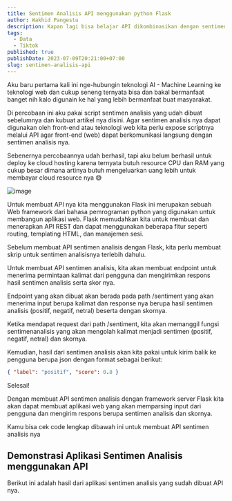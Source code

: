 ```yaml
---
title: Sentimen Analisis API menggunakan python Flask
author: Wakhid Pangestu
description: Kapan lagi bisa belajar API dikombinasikan dengan sentimen analisis pakai python Flask, di blog ini saya akan membagikan tutorial lengkapnya...
tags:
  - Data
  - Tiktok
published: true
publishDate: 2023-07-09T20:21:00+07:00
slug: sentimen-analisis-api
---
```



Aku baru pertama kali ini nge-hubungin teknologi AI - Machine Learning ke teknologi web dan cukup seneng ternyata bisa dan bakal bermanfaat banget nih kalo digunain ke hal yang lebih bermanfaat buat masyarakat.

Di percobaan ini aku pakai script sentimen analisis yang udah dibuat sebelumnya dan kubuat artikel nya disini. Agar sentimen analisis nya dapat digunakan oleh front-end atau teknologi web kita perlu expose scriptnya melalui API agar front-end (web) dapat berkomunikasi langsung dengan sentimen analisis nya.

Sebenernya percobaannya udah berhasil, tapi aku belum berhasil untuk deploy ke cloud hosting karena ternyata butuh resource CPU dan RAM yang cukup besar dimana artinya butuh mengeluarkan uang lebih untuk membayar cloud resource nya 😅

![image](https://res.craft.do/user/full/057dc90f-1e61-29e4-0f33-e1e2cee2f42a/doc/236F864F-B79C-40F5-B6BB-F6AC657C24B4/F9C805FB-A9B5-4768-9FB3-21C2ADC8B191_2/dOZIIvJwf78be4heFxZxtQQkK8Fl0Mh6WrmPEBUzQcQz/sentimen-analisis-api.png)

Untuk membuat API nya kita menggunakan Flask ini merupakan sebuah Web framework dari bahasa pemrograman python yang digunakan untuk membangun aplikasi web. Flask memudahkan kita untuk membuat dan menerapkan API REST dan dapat menggunakan beberapa fitur seperti routing, templating HTML, dan manajemen sesi.

Sebelum membuat API sentimen analisis dengan Flask, kita perlu membuat skrip untuk sentimen analisisnya terlebih dahulu.

Untuk membuat API sentimen analisis, kita akan membuat endpoint untuk menerima permintaan kalimat dari pengguna dan mengirimkan respons hasil sentimen analisis serta skor nya.

Endpoint yang akan dibuat akan berada pada path /sentiment yang akan menerima input berupa kalimat dan response nya berupa hasil sentimen analisis (positif, negatif, netral) beserta dengan skornya.

Ketika mendapat request dari path /sentiment, kita akan memanggil fungsi sentimenanalisis yang akan mengolah kalimat menjadi sentimen (positif, negatif, netral) dan skornya.

Kemudian, hasil dari sentimen analisis akan kita pakai untuk kirim balik ke pengguna berupa json dengan format sebagai berikut:

```json
{ "label": "positif", "score": 0.8 }
```

Selesai!

Dengan membuat API sentimen analisis dengan framework server Flask kita akan dapat membuat aplikasi web yang akan memparsing input dari pengguna dan mengirim respons berupa sentimen analisis dan skornya.

Kamu bisa cek code lengkap dibawah ini untuk membuat API sentimen analisis nya

<script src="https://gist.github.com/hiddev-id/a7a5cd026c2c45d6469740624d95b98f.js"></script>

## Demonstrasi Aplikasi Sentimen Analisis menggunakan API

Berikut ini adalah hasil dari aplikasi sentimen analisis yang sudah dibuat API nya.

<SentimentAnalysisApp client:idle />
